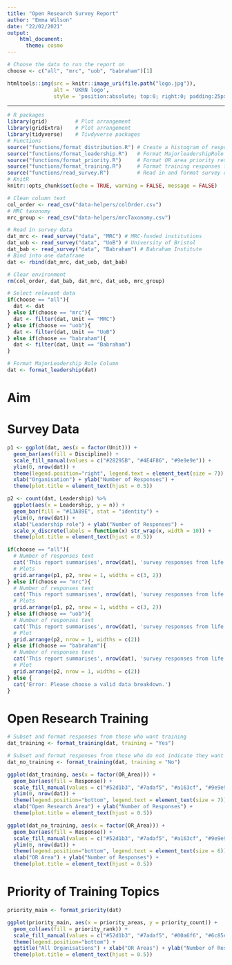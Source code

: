 ```yaml
---
title: "Open Research Survey Report"
author: "Emma Wilson"
date: "22/02/2021"
output: 
    html_document:
      theme: cosmo
---
```


```r
# Choose the data to run the report on
choose <- c("all", "mrc", "uob", "babraham")[1]
```

```r
htmltools::img(src = knitr::image_uri(file.path("logo.jpg")), 
               alt = 'UKRN logo', 
               style = 'position:absolute; top:0; right:0; padding:25px 250px;')
```

---

```r
# R packages
library(grid)         # Plot arrangement
library(gridExtra)    # Plot arrangement
library(tidyverse)    # Tivdyverse packages
# Functions
source("functions/format_distribution.R") # Create a histogram of responses
source("functions/format_leadership.R")   # Format MajorleadershipRole for graph
source("functions/format_priority.R")     # Format OR area priority responses
source("functions/format_training.R")     # Format training responses for graph
source("functions/read_survey.R")         # Read in and format survey data
# KnitR
knitr::opts_chunk$set(echo = TRUE, warning = FALSE, message = FALSE)
```

```r
# Clean column text
col_order <- read_csv("data-helpers/colOrder.csv")
# MRC taxonomy
mrc_group <- read_csv("data-helpers/mrcTaxonomy.csv")

# Read in survey data
dat_mrc <- read_survey("data", "MRC") # MRC-funded institutions
dat_uob <- read_survey("data", "UoB") # University of Bristol
dat_bab <- read_survey("data", "Babraham") # Babraham Institute
# Bind into one dataframe
dat <- rbind(dat_mrc, dat_uob, dat_bab)

# Clear environment
rm(col_order, dat_bab, dat_mrc, dat_uob, mrc_group)

# Select relevant data
if(choose == "all"){
  dat <- dat
} else if(choose == "mrc"){
  dat <- filter(dat, Unit == "MRC")
} else if(choose == "uob"){
  dat <- filter(dat, Unit == "UoB")
} else if(choose == "babraham"){
  dat <- filter(dat, Unit == "Babraham")
}

# Format MajorLeadership Role Column
dat <- format_leadership(dat)
```

# Aim
<!-- add aim of survey -->

# Survey Data
<!-- fix factors in graphs -->

```r
p1 <- ggplot(dat, aes(x = factor(Unit))) +
  geom_bar(aes(fill = Discipline)) +
  scale_fill_manual(values = c("#28295B", "#4E4F86", "#9e9e9e")) +
  ylim(0, nrow(dat)) +
  theme(legend.position="right", legend.text = element_text(size = 7)) +
  xlab("Organisation") + ylab("Number of Responses") +
  theme(plot.title = element_text(hjust = 0.5))

p2 <- count(dat, Leadership) %>%
  ggplot(aes(x = Leadership, y = n)) +
  geom_bar(fill = "#13A89E", stat = "identity") +
  ylim(0, nrow(dat)) +
  xlab("Leadership role") + ylab("Number of Responses") +
  scale_x_discrete(labels = function(x) str_wrap(x, width = 10)) +
  theme(plot.title = element_text(hjust = 0.5))

if(choose == "all"){
  # Number of responses text
  cat('This report summarises', nrow(dat), 'survey responses from life and health sciences researchers at Medical Research Council (MRC)-funded institutions, The University of Bristol, and The Babraham Institute. \n\n')
  # Plots
  grid.arrange(p1, p2, nrow = 1, widths = c(3, 2))
} else if(choose == "mrc"){
  # Number of responses text
  cat('This report summarises', nrow(dat), 'survey responses from life and health sciences researchers at Medical Research Council (MRC)-funded institutions. \n\n')
  # Plots
  grid.arrange(p1, p2, nrow = 1, widths = c(3, 2))
} else if(choose == "uob"){
  # Number of responses text
  cat('This report summarises', nrow(dat), 'survey responses from life and health sciences researchers at The University of Bristol.')
  # Plot
  grid.arrange(p2, nrow = 1, widths = c(2))
} else if(choose == "babraham"){
  # Number of responses text
  cat('This report summarises', nrow(dat), 'survey responses from life sciences researchers at The Babraham Institute.')
  # Plot
  grid.arrange(p2, nrow = 1, widths = c(2))
} else {
  cat('Error: Please choose a valid data breakdown.')
}
```

# Open Research Training

```r
# Subset and format responses from those who want training
dat_training <- format_training(dat, training = "Yes")

# Subset and format responses from those who do not indicate they want training
dat_no_training <- format_training(dat, training = "No")
```

```r
ggplot(dat_training, aes(x = factor(OR_Area))) +
  geom_bar(aes(fill = Response)) +
  scale_fill_manual(values = c("#52d1b3", "#7adaf5", "#a163cf", "#9e9e9e", "#FFFFFF")) +
  ylim(0, nrow(dat)) +
  theme(legend.position="bottom", legend.text = element_text(size = 7)) +
  xlab("Open Research Area") + ylab("Number of Responses") +
  theme(plot.title = element_text(hjust = 0.5))

ggplot(dat_no_training, aes(x = factor(OR_Area))) +
  geom_bar(aes(fill = Response)) +
  scale_fill_manual(values = c("#52d1b3", "#7adaf5", "#a163cf", "#9e9e9e", "#FFFFFF")) +
  ylim(0, nrow(dat)) +
  theme(legend.position="bottom", legend.text = element_text(size = 6)) +
  xlab("OR Area") + ylab("Number of Responses") +
  theme(plot.title = element_text(hjust = 0.5))
```

# Priority of Training Topics

```r
priority_main <- format_priority(dat)
```

```r
ggplot(priority_main, aes(x = priority_areas, y = priority_count)) +
  geom_col(aes(fill = priority_rank)) +
  scale_fill_manual(values = c("#52d1b3", "#7adaf5", "#00a6f6", "#6c85e7", "#a163cf", "#9e9e9e")) +
  theme(legend.position="bottom") +
  ggtitle("All Organisations") + xlab("OR Areas") + ylab("Number of Respondents") +
  theme(plot.title = element_text(hjust = 0.5))
```

